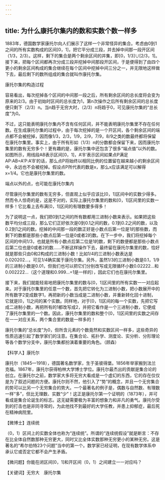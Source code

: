 ```yaml
---
---
---
```

title: 为什么康托尔集内的数和实数个数一样多
---




1883年，德国数学家康托尔向人们展示了这样一个非常怪异的集合。考虑由0到1之间的所有实数构成的区间[0，1]，把它平分成三段，并去掉中间那一段开区间（1/3，2/3）。这样，剩下的集合是两个剩余区间的并集，即[0，1/3]∪[2/3，1]。接下来，把每个区间都再次分成三段并挖掉中间那段开区间，于是便得到了由四个更小的剩余区间构成的集合继续在每个区间中挖掉中间三分之一，并无限地这样做下去，最后剩下的数所组成的集合就叫作康托尔集。

康托尔集的构造过程



容易看出，每次挖掉各个区间的中间那一段之后，所有剩余区间的总长度将会变为原来的2/3。由于初始时区间的总长度为1，第n次操作之后所有剩余区间的总长度便只剩下（2/3）n。当n趋于无穷大时，（2/3）n将趋于0，可见康托尔集的“总长度”为0。

不过，这只能表明康托尔集内不含有任何区间，并不能表明康托尔集里不存在任何数。在生成康托尔集的过程中，由于每次挖掉的是一个开区间，各个剩余区间的端点都不会被挖掉，因而像1/3，2/3，1/9，2/9，7/9，8/9之类的数最终都将保留在康托尔集里。事实上，由于所有形如（1/3）n的分数都会保留下来，因而康托尔集里的数有无穷多个！更有趣的是，康托尔集中还包含了很多“端点值”以外的数。如图所示，用线段AB表示区间[0，1]，A'B'表示区间如果点P满足AP∶AB=A'P∶A'B'的话，那么点P将始终以相同比例的位置留在越来越小的剩余区间中，永远也不会被挖掉。假设点P所代表的数是x，那么x应该满足可以解得x=1/4。它也是康托尔集里的数。

端点以外的点，也可能在康托尔集内



尽管康托尔集里的数有无穷多，但直观上似乎应该比[0，1]区间中的实数少得多。然而令人惊奇的是，这是不对的，实际上康托尔集里的数和[0，1]区间里的实数一样多！它比看上去布满[0，1]区间的有理数要多得多！



为了说明这一点，我们把0到1之间的所有数都用三进制小数来表示。如果把这些数平均分成三段，那么它们正好依次是0到0.1之间的数，0.1到0.2之间的数，以及0.2到1之间的数。挖掉的中间那一段的数正好是小数点后第一位是1的那些数，而剩下的数都是那些小数点后第一位是0或者2的数。在下一步中，我们将挖掉每个区间的中间1/3，也就是所有小数点后第二位是1的数，剩下的数便都是那些小数点后第二位也是0或者2的数……不断这样操作下去，最终留在康托尔集里的数，恰好就是那些只由0和2构成的三进制小数！比如1/4的三进制小数表达是0.020202…，可见1/4确实属于康托尔集。另外，虽然1/3的三进制小数是0.1，1/9的三进制小数是0.01，但我们也可以把它们分别改写成无限循环小数0.02222…和0.002222…（这个道理和0.999…=1是一样的），因此它们也在康托尔集里。



接下来，我们就能轻易地把康托尔集里的数与[0，1]区间里的所有实数一一对应起来。对于康托尔集里的任意一个数，首先把它转化为三进制小数，把小数展开中的所有数字2变成数字1，再把新的小数当成是二进制小数，并重新转化回十进制，它就是[0，1]之间的某个实数。同样地，对于[0，1]区间的每一个实数，先把它写成二进制小数，再把所有的1都改写成2，并把它看作是一个三进制小数，它便成了康托尔集里的一个数。因此，康托尔集里的数和整个[0，1]区间里的实数之间存在一一对应关系，两个集合里的数是一样多的！

康托尔集的“总长度”为0，但所含元素的个数竟然和实数区间一样多，这些奇异的性质迅速引起了数学家们的注意。在集合论、拓扑学、测度论、实分析、分形理论等各个数学分支中，康托尔集都扮演着重要的角色。（顾森）





【科学人】康托尔



康托尔（1845—1918），德国著名数学家，生于圣彼得堡。1856年举家搬到法兰克福。1867年，康托尔获得柏林大学博士学位。康托尔最杰出的贡献是集合论的创立。在康托尔之前，数学家大多将无穷大看成是一个虚幻的东西，它的存在仅仅是为了叙述问题的方便。康托尔则不然，他引入了“势”的概念，并且一个无穷集合的势可以比另一个无穷集合的势大。一个最著名的例子是，偶数与自然数、有理数一样“多”，但比无理数、实数“少”！这正是康托尔第一个证明的（1873年），并可看成是集合论诞生的标志。这无疑需要极为丰富的想象力和非凡的勇气。康托尔受到的打击也是非同寻常的，为此他找不到最好的大学任教，并患上抑郁症，最后死在精神病院里。

【微博士】连续统

（0，1）区间上的实数全体也称为“连续统”。所谓的“连续统假设”就是断言：不存在比全体自然数那种无穷更大，同时又比全体实数那种无穷更小的某种无穷。这是著名的“希尔伯特23个问题”当中的第一个。数学家已经证明，在现有数学体系中承认它或否定它都不会产生矛盾。

【微问题】你能在闭区间[0，1]和开区间（0，1）之间建立一一对应吗？

【关键词】无穷大　康托尔集